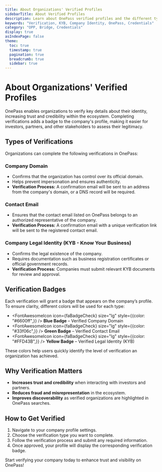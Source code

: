 ```yaml
---
title: About Organizations' Verified Profiles
sidebarTitle: About Verified Profiles
description: Learn about OnePass verified profiles and the different types of verification available for organizations.
keywords: "Verification, KYB, Company Identity, OnePass, Credentials"
category: "OPP, Bridge, Credentials"
display: true
asIndexPage: false
theme:
  toc: true
  timestamp: true
  pagination: true
  breadcrumb: true
  sidebar: true
---
```



# About Organizations' Verified Profiles

OnePass enables organizations to verify key details about their identity, increasing trust and credibility within the ecosystem. Completing verifications adds a badge to the company's profile, making it easier for investors, partners, and other stakeholders to assess their legitimacy.

## Types of Verifications

Organizations can complete the following verifications in OnePass:

<Steps>

### Company Domain

- Confirms that the organization has control over its official domain.
- Helps prevent impersonation and ensures authenticity.
- **Verification Process:** A confirmation email will be sent to an address from the company's domain, or a DNS record will be required.

### Contact Email

- Ensures that the contact email listed on OnePass belongs to an authorized representative of the company.
- **Verification Process:** A confirmation email with a unique verification link will be sent to the registered contact email.

### Company Legal Identity (KYB - Know Your Business)

- Confirms the legal existence of the company.
- Requires documentation such as business registration certificates or official government records.
- **Verification Process:** Companies must submit relevant KYB documents for review and approval.
</Steps>

## Verification Badges

Each verification will grant a badge that appears on the company’s profile. To ensure clarity, different colors will be used for each type:

- <FontAwesomeIcon icon={faBadgeCheck} size="lg" style={{color: "#6600ff",}} /> **Blue Badge** – Verified Company Domain
- <FontAwesomeIcon icon={faBadgeCheck} size="lg" style={{color: "#33f06c",}} /> **Green Badge** – Verified Contact Email
- <FontAwesomeIcon icon={faBadgeCheck} size="lg" style={{color: "#FFD43B",}} />  **Yellow Badge** – Verified Legal Identity (KYB)

These colors help users quickly identify the level of verification an organization has achieved.

## Why Verification Matters

- **Increases trust and credibility** when interacting with investors and partners.
- **Reduces fraud and misrepresentation** in the ecosystem.
- **Improves discoverability** as verified organizations are highlighted in OnePass searches.

## How to Get Verified

1. Navigate to your company profile settings.
2. Choose the verification type you want to complete.
3. Follow the verification process and submit any required information.
4. Once approved, your profile will display the corresponding verification badge.

Start verifying your company today to enhance trust and visibility on OnePass!
